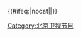 {{Navbox
|titlestyle = background:#E91614;color:#FFFFFF;
|groupstyle = background:#E91614;color:#FFFFFF;
|belowstyle = background:#E91614;color:#FFFFFF;
|listclass = hlist
|name = 北京卫视电视节目
|title = [[北京卫视|{{color|white|北京卫视}}]]电视节目
|group1 = 新闻资讯
|list1  = 
* [[法治进行时]]<sup>1</sup>
* [[北京您早]]
* [[特别关注 (节目)|特别关注]]
* [[北京新闻]]<sup>2</sup>
|group2 = 其他常播节目
|list2 = 
* [[档案 (北京卫视)|档案]]
* [[养生堂]]
* [[暖暖的味道]]
* [[大戏看北京]]
* [[我是大医生]]
* [[电视先锋榜]]
* [[向前一步]]
* [[我为群众办实事]]
* [[健康小妙招]]
|group3 = 季播节目
|list3 = {{Navbox|subgroup
|groupstyle = background:#E91614;color:#FFFFFF;
|listclass = hlist
|group2 = 2012年前
|list2 = 
|group3 = 2012年
|list3 = [[一见你就笑]]
|group4 = 2013年
|list4 = [[最美和声 (第一季)|最美和声（第一季）]]
|group5 = 2014年
|list5 = 
* [[防务精英之星兵报到]]
* [[最美和声 (第二季)|最美和声（第二季）]]
* [[妈妈听我说]]（第一季）
* [[生命缘]]（第一季）
* [[我是演说家 (第一季)|我是演说家（第一季）]]
* [[勇敢的心 (电视节目)|勇敢的心]]
|group6 = 2015年
|list6 = 
* [[中国笑点]]
* [[生命缘]]（第二季）
* [[造梦者]]
* [[音乐大师课 (第一季)|音乐大师课（第一季）]]
* [[卫健音乐时光]]
* [[平安缘]]
* [[人生相对论]]（第一季）
* [[最美和声 (第三季)|最美和声（第三季）]]
* [[生命缘]]（第三季）
* [[暖暖的新家]]（第一季）
* [[幸福的味道 (北京卫视)|幸福的味道]]（第一季）
* [[歌手是谁]]
* [[我是演说家 (第二季)|我是演说家（第二季）]]
* [[妈妈听我说]]（第二季）
* [[人生相对论]]（第二季）
* [[传承者]]（第一季）
|group7 = 2016年
|list7 = 
* [[二胎时代 (电视节目)|二胎时代]]
* [[怀孕的爸爸]]
* [[八八爸爸]]
* [[暖暖的新家]]（第二季）
* [[音乐大师课 (第二季)|音乐大师课（第二季）]]
* [[生命缘]]（第四季）
* [[鲁豫的礼物]]（第二季）<sup>3</sup>
* [[跨界歌王 (第一季)|跨界歌王（第一季）]]
* [[暖暖的新家]]（第三季）
* [[我是演说家 (第三季)|我是演说家（第三季）]]
* [[跨界喜剧王第一季|跨界喜剧王（第一季）]]
* [[熊猫奇缘]]
|group8 = 2017年
|list8 = 
* [[跨界冰雪王]]
* [[哎哟，你真美]]
* [[机会来了]]（第一季）
* [[厉害了！我的歌]]
* [[非凡匠心]]（第一季）
* [[暖暖的新家]]（第四季）
* [[跨界歌王 (第二季)|跨界歌王（第二季）]]
* [[音乐大师课 (第三季)|音乐大师课（第三季）]]
* [[我想见到你]]
* [[生命缘]]（第五季）
* [[跨界喜剧王 (第二季)|跨界喜剧王（第二季）]]
* [[暖暖的新家]]（第五季）
* [[但愿人长久 (电视节目)|但愿人长久]]（第一季）
* [[中国故事大会]]（第一季）
* [[生活相对论]]
* [[我是演说家 (第四季)|我是演说家（第四季）]]
* [[机会来了]]（第二季）
* [[舞力觉醒]]
* [[创意中国]]（第一季）
|group9 = 2018年
|list9 = 
* [[非凡匠心]]（第二季）
* [[暖暖的新家]]（第六季）
* [[传承中国]]
* [[中国故事大会]]（第二季）
* [[跨界歌王 (第三季)|跨界歌王（第三季）]]
* [[暖暖的新家|暖暖的新家·这样装齐了]]
* [[但愿人长久 (电视节目)|但愿人长久]]（第二季）
* [[跨界喜剧王 (第三季)|跨界喜剧王（第三季）]]
* [[暖暖的新家]]（第七季）
* [[生命缘]]（第七季）
* [[时光的味道]]
* [[上新了·故宫]]（第一季）
* [[创意中国]]（第二季）
* [[我是演说家 (第五季)|我是演说家（第五季）]]
|group10 = 2019年
|list10  = 
* [[声音的抉择]]
* [[暖暖的新家]]（第八季）
* [[向往的星居]]
* [[中歌会]]
* [[花样中国]]
* [[生命缘]]（第八季）
* [[跨界喜剧王 (第四季)|跨界喜剧王（第四季）]]
* [[你好新家]]
* [[遇见天坛]]
* [[暖暖的新家]]（第九季）
* [[跨界歌王 (第四季)|跨界歌王2019]]
* [[慢游全世界]]（第一季）<sup>4</sup>
* [[上新了·故宫]]（第二季）
|group11 = 2020年
|list11  = 
* [[了不起的长城]]
* [[音乐大师课 (第四季)|音乐大师课（第四季）]]
* [[生命缘]]（第九季）
* [[婆婆和媽媽]]（第一季）<sup>4</sup>
* [[跨界歌王 (第五季)|跨界歌王（第五季）]]
* [[我在颐和园等你]]
* [[暖暖的新家]]（第十季）
* [[上新了·故宫]]（第三季）
* [[职场是个技术活 (电视节目)|职场是个技术活]]
|group12 = 2021年
|list12  = 
* [[跨界喜剧王 (第五季)|跨界喜剧王（第五季）]]
* [[冬梦之约]]（第一季）
* [[我是规划师]]（第一季）
* [[活过100岁]]（第一季）
* [[婆婆和媽媽]]（第二季）<sup>4</sup>
* [[书画里的中国]]
* [[最美中軸線]]
* [[京城十二時辰]]
* [[敞开心扉的少年]]
* [[暖暖的新家]]（第十二季）
* [[最美中国戏]]
* [[我是规划师]]（第二季）
* [[冬梦之约]]（第二季）
|group13 = 2022年
|list13  = 
* [[飘雪的日子来看你]]
* [[运动者联濛]]
* [[活过100岁]]（第二季）
* [[表演班的春天]]
* [[书画里的中国]]（第二季）
|group14 = 总览
|list14  = 
* [[最美和声]]
* [[我是演说家]]
* [[音乐大师课]]
* [[跨界歌王]]
* [[跨界喜剧王]]
}}
|group5 = 特备节目
|list5 = 
* [[环球跨年冰雪盛典]]
* [[天猫双11狂欢夜]]（2017）
* [[北京卫视春节联欢晚会|春節聯歡晚會]]
|group6 = 过往常播节目（部分）
|list6 = 
* [[动物乐园]]
* [[奥运城市之旅]]
* [[探访奥运城]]
* [[真情耀中华]]
* [[天下天天谈]]
* [[都市晚高峰]]<sup>5</sup>
* [[身边]]
* [[倾听 (北京卫视)|倾听]]
* [[愿望 (北京卫视)|愿望]]
* [[剧说]]
* [[国际双行线]]
* [[BTV秀场]]
* [[好人故事]]
* [[全景对话]]
* [[北京观察 (北京卫视)|北京观察]]
* [[五星夜话]]
* [[周末喜乐汇]]
* [[一起唱吧]]
* [[我爱中国味]]
* [[天下收藏]]
* [[这里是北京]]<sup>5</sup>
* [[全是你的]]
* [[杨澜访谈录]]
* [[首都晚间报道]]<sup>5</sup>
* [[北京评书大会]]
* [[新闻手语]]<sup>5</sup>
* [[明星欢乐汇]]
* [[党旗耀京华·为你喝彩]]
* [[老师请回答]]
* [[生命缘·生命的礼物]]
* [[我的桃花源]]
* [[北京向未来]]
|below = <sup>1</sup>于[[北京广播电视台科教频道|{{Color|white|BRTV-科教}}]]首播，本频道仅作复播；<sup>2</sup>设有[[中国手语|{{Color|white|手语}}]]传译；<sup>3</sup>第一季节目于[[旅游卫视|{{Color|white|旅游卫视}}]]播映；<sup>4</sup>先网后台节目，本频道为电视端首播；<sup>5</sup>转移至[[北京广播电视台新闻频道|{{Color|white|BRTV-新闻}}]]播放。
}}
<includeonly>{{#ifeq:{{{1|}}}|nocat||{{namespace||[[Category:北京卫视节目]]}}}}</includeonly><noinclude>
{{collapsible option}}
[[Category:北京卫视节目]]
</noinclude>